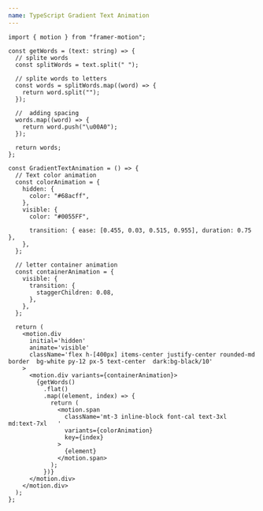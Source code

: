 ```yaml
---
name: TypeScript Gradient Text Animation
---
```


```tsx
import { motion } from "framer-motion";

const getWords = (text: string) => {
  // splite words
  const splitWords = text.split(" ");

  // splite words to letters
  const words = splitWords.map((word) => {
    return word.split("");
  });

  //  adding spacing
  words.map((word) => {
    return word.push("\u00A0");
  });

  return words;
};

const GradientTextAnimation = () => {
  // Text color animation
  const colorAnimation = {
    hidden: {
      color: "#68acff",
    },
    visible: {
      color: "#0055FF",

      transition: { ease: [0.455, 0.03, 0.515, 0.955], duration: 0.75 },
    },
  };

  // letter container animation
  const containerAnimation = {
    visible: {
      transition: {
        staggerChildren: 0.08,
      },
    },
  };

  return (
    <motion.div
      initial='hidden'
      animate='visible'
      className='flex h-[400px] items-center justify-center rounded-md  border  bg-white py-12 px-5 text-center  dark:bg-black/10'
    >
      <motion.div variants={containerAnimation}>
        {getWords()
          .flat()
          .map((element, index) => {
            return (
              <motion.span
                className='mt-3 inline-block font-cal text-3xl md:text-7xl   '
                variants={colorAnimation}
                key={index}
              >
                {element}
              </motion.span>
            );
          })}
      </motion.div>
    </motion.div>
  );
};
```
